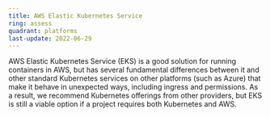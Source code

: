 ```yaml
---
title: AWS Elastic Kubernetes Service
ring: assess
quadrant: platforms
last-update: 2022-06-29
---
```


AWS Elastic Kubernetes Service (EKS) is a good solution for running containers in AWS, but has several fundamental
differences between it and other standard Kubernetes services on other platforms (such as Azure) that make it behave
in unexpected ways, including ingress and permissions. As a result, we recommend Kubernetes offerings from other
providers, but EKS is still a viable option if a project requires both Kubernetes and AWS.
